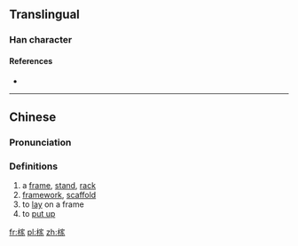 ==Translingual==

===Han character===
{{Han char|rn=75|rad=木|as=10|sn=14|four=|canj=DJMO,XDJMO|ids=⿰木家}}

====References====
* {{Han ref|kx=0543.280|dkj=15250|dj=0931.150|hdz=21270.020|uh=69A2|ud=27042}}

----

==Chinese==
{{zh-forms}}

===Pronunciation===
{{zh-pron
|m=jià
|c=gaa3
|mc=
|oc=
|ma=
|cat=n,v
}}

===Definitions===
# a [[frame]], [[stand]], [[rack]]
# [[framework]], [[scaffold]]
# to [[lay]] on a frame
# to [[put up]]

[[fr:榢]]
[[pl:榢]]
[[zh:榢]]